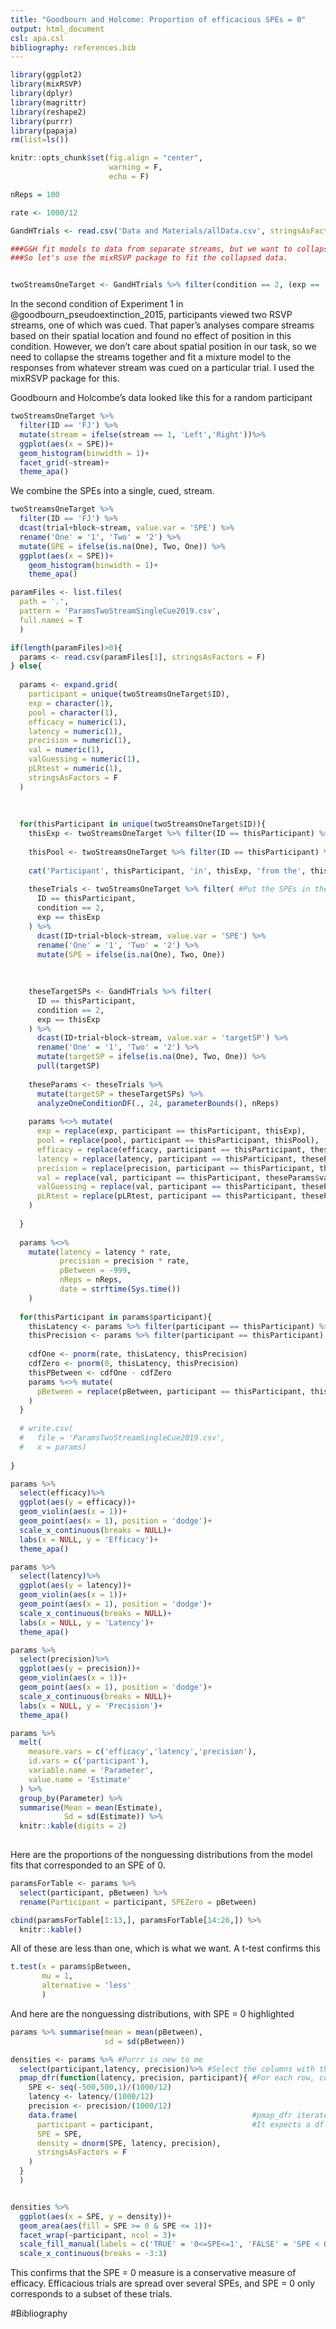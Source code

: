```yaml
---
title: "Goodbourn and Holcome: Proportion of efficacious SPEs = 0"
output: html_document
csl: apa.csl
bibliography: references.bib
---
```


<style type="text/css">
.table {

    width: 40%;
    margin-left:auto;
    margin-right:auto;
}
</style>

```r
library(ggplot2)
library(mixRSVP)
library(dplyr)
library(magrittr)
library(reshape2)
library(purrr)
library(papaja)
rm(list=ls())

knitr::opts_chunk$set(fig.align = "center",
                      warning = F,
                      echo = F)

nReps = 100

rate <- 1000/12

GandHTrials <- read.csv('Data and Materials/allData.csv', stringsAsFactors = F)

###G&H fit models to data from separate streams, but we want to collapse streams and ignore the spatial information.
###So let's use the mixRSVP package to fit the collapsed data. 


twoStreamsOneTarget <- GandHTrials %>% filter(condition == 2, (exp == 'Exp2' & pool == 'Experienced Observers') | (exp == 'Exp1' & pool == 'SONA'))
```
In the second condition of Experiment 1 in @goodbourn_pseudoextinction_2015, participants viewed two RSVP streams, one of which was cued. That paper's analyses compare streams based on their spatial location and found no effect of position in this condition. However, we don't care about spatial position in our task, so we need to collapse the streams together and fit a mixture model to the responses from whatever stream was cued on a particular trial. I used the mixRSVP package for this. 

Goodbourn and Holcombe's data looked like this for a random participant

```r
twoStreamsOneTarget %>%
  filter(ID == 'FJ') %>%
  mutate(stream = ifelse(stream == 1, 'Left','Right'))%>%
  ggplot(aes(x = SPE))+
  geom_histogram(binwidth = 1)+
  facet_grid(~stream)+
  theme_apa()
```

We combine the SPEs into a single, cued, stream.
```r
twoStreamsOneTarget %>%
  filter(ID == 'FJ') %>%
  dcast(trial+block~stream, value.var = 'SPE') %>%
  rename('One' = '1', 'Two' = '2') %>%
  mutate(SPE = ifelse(is.na(One), Two, One)) %>%
  ggplot(aes(x = SPE))+
    geom_histogram(binwidth = 1)+
    theme_apa()
```


```r

paramFiles <- list.files(
  path = '.',
  pattern = 'ParamsTwoStreamSingleCue2019.csv',
  full.names = T
  )

if(length(paramFiles)>0){
  params <- read.csv(paramFiles[1], stringsAsFactors = F)
} else{
  
  params <- expand.grid(
    participant = unique(twoStreamsOneTarget$ID),
    exp = character(1),
    pool = character(1),
    efficacy = numeric(1),
    latency = numeric(1),
    precision = numeric(1),
    val = numeric(1),
    valGuessing = numeric(1),
    pLRtest = numeric(1),
    stringsAsFactors = F
  )
  
  
  
  for(thisParticipant in unique(twoStreamsOneTarget$ID)){
    thisExp <- twoStreamsOneTarget %>% filter(ID == thisParticipant) %>% pull(exp) %>% unique()
    
    thisPool <- twoStreamsOneTarget %>% filter(ID == thisParticipant) %>% pull(pool) %>% unique()
    
    cat('Participant', thisParticipant, 'in', thisExp, 'from the', thisPool, 'pool.                                          \r')
    
    theseTrials <- twoStreamsOneTarget %>% filter( #Put the SPEs in the same column, because we don't care about the stream location for this analysis
      ID == thisParticipant,
      condition == 2,
      exp == thisExp
    ) %>%
      dcast(ID+trial+block~stream, value.var = 'SPE') %>%
      rename('One' = '1', 'Two' = '2') %>%
      mutate(SPE = ifelse(is.na(One), Two, One))
    
    
    
    theseTargetSPs <- GandHTrials %>% filter(
      ID == thisParticipant,
      condition == 2,
      exp == thisExp
    ) %>% 
      dcast(ID+trial+block~stream, value.var = 'targetSP') %>%
      rename('One' = '1', 'Two' = '2') %>%
      mutate(targetSP = ifelse(is.na(One), Two, One)) %>%
      pull(targetSP)
    
    theseParams <- theseTrials %>% 
      mutate(targetSP = theseTargetSPs) %>% 
      analyzeOneConditionDF(., 24, parameterBounds(), nReps)
    
    params %<>% mutate(
      exp = replace(exp, participant == thisParticipant, thisExp),
      pool = replace(pool, participant == thisParticipant, thisPool),
      efficacy = replace(efficacy, participant == thisParticipant, theseParams$efficacy),
      latency = replace(latency, participant == thisParticipant, theseParams$latency),
      precision = replace(precision, participant == thisParticipant, theseParams$precision),
      val = replace(val, participant == thisParticipant, theseParams$val),
      valGuessing = replace(val, participant == thisParticipant, theseParams$valGuessing),
      pLRtest = replace(pLRtest, participant == thisParticipant, theseParams$pLRtest)
    )
    
  }
  
  params %<>%
    mutate(latency = latency * rate,
           precision = precision * rate,
           pBetween = -999,
           nReps = nReps,
           date = strftime(Sys.time())
    )
  
  for(thisParticipant in params$participant){
    thisLatency <- params %>% filter(participant == thisParticipant) %>% pull(latency)
    thisPrecision <- params %>% filter(participant == thisParticipant) %>% pull(precision)
    
    cdfOne <- pnorm(rate, thisLatency, thisPrecision)
    cdfZero <- pnorm(0, thisLatency, thisPrecision)
    thisPBetween <- cdfOne - cdfZero
    params %<>% mutate(
      pBetween = replace(pBetween, participant == thisParticipant, thisPBetween)
    )
  }
  
  # write.csv(
  #   file = 'ParamsTwoStreamSingleCue2019.csv',
  #   x = params)
  
}
```

```r
params %>% 
  select(efficacy)%>%
  ggplot(aes(y = efficacy))+
  geom_violin(aes(x = 1))+
  geom_point(aes(x = 1), position = 'dodge')+
  scale_x_continuous(breaks = NULL)+
  labs(x = NULL, y = 'Efficacy')+
  theme_apa()

params %>% 
  select(latency)%>%
  ggplot(aes(y = latency))+
  geom_violin(aes(x = 1))+
  geom_point(aes(x = 1), position = 'dodge')+
  scale_x_continuous(breaks = NULL)+
  labs(x = NULL, y = 'Latency')+
  theme_apa()

params %>% 
  select(precision)%>%
  ggplot(aes(y = precision))+
  geom_violin(aes(x = 1))+
  geom_point(aes(x = 1), position = 'dodge')+
  scale_x_continuous(breaks = NULL)+
  labs(x = NULL, y = 'Precision')+
  theme_apa()
```

```r
params %>%
  melt(
    measure.vars = c('efficacy','latency','precision'),
    id.vars = c('participant'),
    variable.name = 'Parameter',
    value.name = 'Estimate'
  ) %>% 
  group_by(Parameter) %>%
  summarise(Mean = mean(Estimate),
            Sd = sd(Estimate)) %>%
  knitr::kable(digits = 2)
  
```

Here are the proportions of the nonguessing distributions from the model fits that corresponded to an SPE of 0. 

```r
paramsForTable <- params %>% 
  select(participant, pBetween) %>%
  rename(Participant = participant, SPEZero = pBetween)

cbind(paramsForTable[1:13,], paramsForTable[14:26,]) %>%
  knitr::kable()
```

All of these are less than one, which is what we want. A t-test confirms this

```r
t.test(x = params$pBetween,
       mu = 1, 
       alternative = 'less'
       )
```

And here are the nonguessing distributions, with SPE = 0 highlighted

```r
params %>% summarise(mean = mean(pBetween), 
                     sd = sd(pBetween))

densities <- params %>% #Purrr is new to me
  select(participant,latency, precision)%>% #Select the columns with the variables we want
  pmap_dfr(function(latency, precision, participant){ #For each row, compute the density over a range of milliseconds and return a dataframe
    SPE <- seq(-500,500,1)/(1000/12)
    latency <- latency/(1000/12)
    precision <- precision/(1000/12)
    data.frame(                                       #pmap_dfr iterates over multiple arguments (cells in each row) simultaneously
      participant = participant,                      #It expects a df from the function and binds the output together by row, hence _dfr (dataframe row). Perfect for ggplot
      SPE = SPE,
      density = dnorm(SPE, latency, precision),
      stringsAsFactors = F
    )
  }
  )


densities %>%
  ggplot(aes(x = SPE, y = density))+
  geom_area(aes(fill = SPE >= 0 & SPE <= 1))+
  facet_wrap(~participant, ncol = 3)+
  scale_fill_manual(labels = c('TRUE' = '0<=SPE<=1', 'FALSE' = 'SPE < 0 or SPE >1'), values = c('TRUE' = '#ffa951' , 'FALSE' = '#628093'), name = NULL)+
  scale_x_continuous(breaks = -3:3)

```

This confirms that the SPE = 0 measure is a conservative measure of efficacy. Efficacious trials are spread over several SPEs, and SPE = 0 only corresponds to a subset of these trials.


#Bibliography